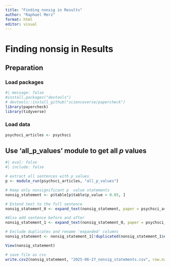 ```yaml
---
title: "Finding nonsig in Results"
author: "Raphael Merz"
format: html
editor: visual
---
```


# Finding nonsig in Results

## Preparation

### Load packages

```r
#| message: false
#install.packages("devtools") 
# devtools::install_github("scienceverse/papercheck")
library(papercheck)
library(tidyverse)
```

### Load data

```r
psychsci_articles <- psychsci
```

## Use 'all_p_values' module to get all *p* values

```r
#| eval: false
#| include: false

# extract all sentences with p values
p <- module_run(psychsci_articles, "all_p_values")

# Keep only nonsignificant p  value statements
nonsig_statement <- p$table[p$table$p_value > 0.05, ]

# Extend text to the full sentence
nonsig_statement_0 <- expand_text(nonsig_statement, paper = psychsci_articles, expand_to = "sentence", plus = 0, minus = 0)

#Also add sentence before and after
nonsig_statement_1 <- expand_text(nonsig_statement_0, paper = psychsci_articles, expand_to = "sentence", plus = 1, minus = 1)

# Exclude duplicates and rename 'expanded' columns
nonsig_statement <- nonsig_statement_1[!duplicated(nonsig_statement_1$expanded.x),] %>% rename(expanded=expanded.x, context=expanded.y)

View(nonsig_statement)
```

```r
# save file as csv
write.csv2(nonsig_statement, "2025-06-27_nonsig_statements.csv", row.names = F)
```
